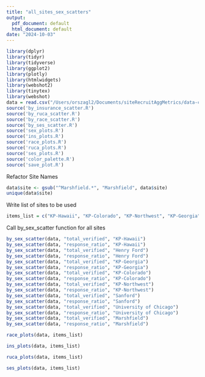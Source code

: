 ```yaml
---
title: "all_sites_sex_scatters"
output:
  pdf_document: default
  html_document: default
date: "2024-10-03"
---
```


```r
library(dplyr)
library(tidyr)
library(tidyverse)
library(ggplot2)
library(plotly)
library(htmlwidgets)
library(webshot2)
library(tinytex)
library(webshot)
data = read.csv("/Users/orszagl2/Documents/siteRecruitAggMetrics/data-cleaning/joined_data3.csv")
source('by_insurance_scatter.R')
source('by_ruca_scatter.R')
source('by_race_scatter.R')
source('by_ses_scatter.R')
source('sex_plots.R')
source('ins_plots.R')
source('race_plots.R')
source('ruca_plots.R')
source('ses_plots.R')
source('color_palette.R')
source('save_plot.R')
```


Refactor Site Names
```r
data$site <- gsub("^Marshfield.*", "Marshfield", data$site)
unique(data$site)
```

Write list of sites to be used
```r
items_list = c("KP-Hawaii", "KP-Colorado", "KP-Northwest", "KP-Georgia", "Marshfield", "Sanford Health", "Henry Ford", "University of Chicago")
```




Call by_sex_scatter function for all sites
```r
by_sex_scatter(data, "total_verified", "KP-Hawaii")
by_sex_scatter(data, "response_ratio", "KP-Hawaii")
by_sex_scatter(data, "total_verified", "Henry Ford")
by_sex_scatter(data, "response_ratio", "Henry Ford")
by_sex_scatter(data, "total_verified", "KP-Georgia")
by_sex_scatter(data, "response_ratio", "KP-Georgia")
by_sex_scatter(data, "total_verified", "KP-Colorado")
by_sex_scatter(data, "response_ratio", "KP-Colorado")
by_sex_scatter(data, "total_verified", "KP-Northwest")
by_sex_scatter(data, "response_ratio", "KP-Northwest")
by_sex_scatter(data, "total_verified", "Sanford")
by_sex_scatter(data, "response_ratio", "Sanford")
by_sex_scatter(data, "total_verified", "University of Chicago")
by_sex_scatter(data, "response_ratio", "University of Chicago")
by_sex_scatter(data, "total_verified", "Marshfield")
by_sex_scatter(data, "response_ratio", "Marshfield")
```


```r
race_plots(data, items_list)
```

```r
ins_plots(data, items_list)
```

```r
ruca_plots(data, items_list)
```
```r
ses_plots(data, items_list)
```

